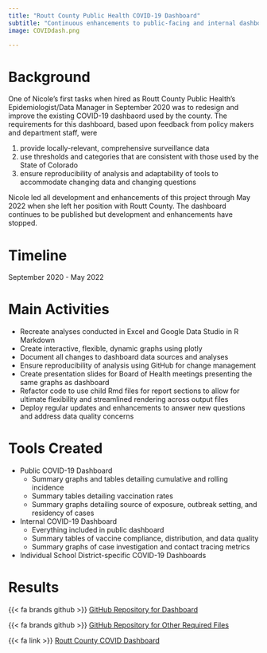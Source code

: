 ```yaml
---
title: "Routt County Public Health COVID-19 Dashboard"
subtitle: "Continuous enhancements to public-facing and internal dashboards to communicate COVID-19 surveillance information"
image: COVIDdash.png

---
```


# Background  

One of Nicole's first tasks when hired as Routt County Public Health's Epidemiologist/Data Manager in September 2020 was to redesign and improve the existing COVID-19 dashbaord used by the county. The requirements for this dashboard, based upon feedback from policy makers and department staff, were  

1. provide locally-relevant, comprehensive surveillance data  
2. use thresholds and categories that are consistent with those used by the State of Colorado  
3. ensure reproducibility of analysis and adaptability of tools to accommodate changing data and changing questions   

Nicole led all development and enhancements of this project through May 2022 when she left her position with Routt County. The dashboard continues to be published but development and enhancements have stopped.  

# Timeline  

September 2020 - May 2022

# Main Activities  

* Recreate analyses conducted in Excel and Google Data Studio in R Markdown 
* Create interactive, flexible, dynamic graphs using plotly  
* Document all changes to dashboard data sources and analyses  
* Ensure reproducibility of analysis using GitHub for change management  
* Create presentation slides for Board of Health meetings presenting the same graphs as dashboard  
* Refactor code to use child Rmd files for report sections to allow for ultimate flexibility and streamlined rendering across output files    
* Deploy regular updates and enhancements to answer new questions and address data quality concerns  

# Tools Created  

* Public COVID-19 Dashboard  
  + Summary graphs and tables detailing cumulative and rolling incidence  
  + Summary tables detailing vaccination rates  
  + Summary graphs detailing source of exposure, outbreak setting, and residency of cases
* Internal COVID-19 Dashboard  
  + Everything included in public dashboard
  + Summary tables of vaccine compliance, distribution, and data quality  
  + Summary graphs of case investigation and contact tracing metrics  
* Individual School District-specific COVID-19 Dashboards  

# Results  

{{< fa brands github >}} [GitHub Repository for Dashboard](https://github.com/nmhharty/COVID-Dashboard)  
  
{{< fa brands github >}} [GitHub Repository for Other Required Files](https://github.com/nmhharty/Shared-Resources)  

{{< fa link >}} [Routt County COVID Dashboard](https://routtco-publichealth.shinyapps.io/COVID19-Dashboard/)